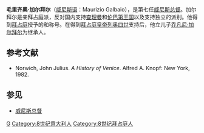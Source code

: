 {{expand|time=2016-11-25T18:34:44+00:00}}
{{Infobox Monarch
|title=威尼斯总督
|name=毛里齐奥·加尔拜尔
| image=Doge_Maurizio_Galbajo.png
| caption = 纹章
| reign = 764-787
| predecessor = [[多门尼克·莫内加里奥|多门尼克·莫内加里奥]]
| successor = [[乔凡尼·加尔拜尔|乔凡尼·加尔拜尔]]
| spouse 1 = 
| spouse 2 =
| issue = [[乔凡尼·加尔拜尔|乔凡尼·加尔拜尔]]
| dynasty = 
| father = 
| mother = 
| birth_date = 
| birth_place = 
| death_date =
| death_place = 
| place of burial = 
|}}
'''毛里齐奥·加尔拜尔'''（[[威尼斯语|威尼斯语]]：Maurizio Galbaio），是第七任[[威尼斯总督|威尼斯总督]]。加尔拜尔是亲拜占庭派，反对国内支持[[查理曼|查理曼]]和[[伦巴第王国|伦巴第王国]]以及支持独立的派别。他得到[[拜占庭|拜占庭]]授予的{{le|Hypatos|Hypatos}}和{{le|magister militum|magister militum}}称号。在得到[[拜占庭皇帝|拜占庭皇帝]][[列奥四世|列奥四世]]支持后，他立儿子[[乔凡尼·加尔拜尔|乔凡尼·加尔拜尔]]为继承人。
== 参考文献 ==
*Norwich, John Julius. ''A History of Venice''. Alfred A. Knopf: New York, 1982.
==参见==
*[[威尼斯总督|威尼斯总督]]

{{S-start}}
{{s-off}}
{{succession box |
  before= [[多门尼克·莫内加里奥|多门尼克·莫内加里奥]]|
  title=[[威尼斯总督|威尼斯总督]] |
  years=764年－787年|
  after= [[乔凡尼·加尔拜尔|乔凡尼·加尔拜尔]]
}}
{{S-end}}
{{Authority control}}
[[Category:威尼斯总督|G]]
[[Category:8世纪意大利人|Category:8世纪意大利人]]
[[Category:8世纪拜占庭人|Category:8世纪拜占庭人]]